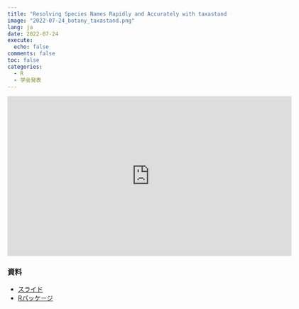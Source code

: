 ```yaml
---
title: "Resolving Species Names Rapidly and Accurately with taxastand (Botany 2022 ポスター)"
image: "2022-07-24_botany_taxastand.png"
lang: ja
date: 2022-07-24
execute:
  echo: false
comments: false
toc: false
categories:
  - R
  - 学会発表
---
```


<iframe width="640" height="360" src="https://www.youtube.com/embed/OFTgvgKmOmI" title="YouTube video player" frameborder="0" allow="accelerometer; autoplay; clipboard-write; encrypted-media; gyroscope; picture-in-picture; web-share" allowfullscreen></iframe>

### 資料

- [スライド](https://joelnitta.github.io/botany_2022_taxastand/)
- [Rパッケージ](https://joelnitta.github.io/taxastand/)
